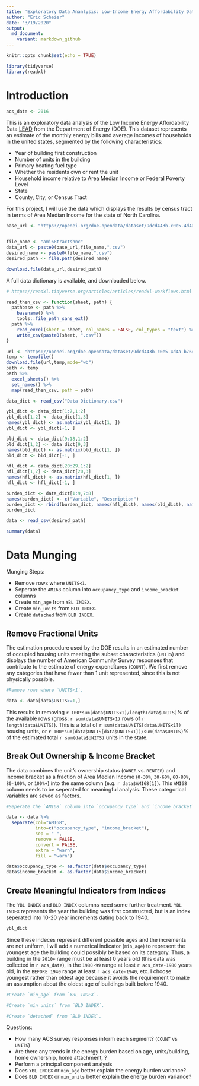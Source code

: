 ```yaml
---
title: 'Exploratory Data Ananlysis: Low-Income Energy Affordability Data'
author: "Eric Scheier"
date: "3/19/2020"
output:
  md_document:
    variant: markdown_github
---
```


```r
knitr::opts_chunk$set(echo = TRUE)

library(tidyverse)
library(readxl)
```
# Introduction

```r
acs_date <- 2016
```


This is an exploratory data analysis of the Low Income Energy Affordability Data [LEAD](https://catalog.data.gov/dataset/low-income-energy-affordability-data-lead-tool) from the Department of Energy (DOE). This dataset represents an estimate of the monthly energy bills and average incomes of households in the united states, segmented by the following characteristics:

- Year of building first construction
- Number of units in the building
- Primary heating fuel type
- Whether the residents own or rent the unit
- Household income relative to Area Median Income or Federal Poverty Level
- State
- County, City, or Census Tract

For this project, I will use the data which displays the results by census tract in terms of Area Median Income for the state of North Carolina.

```r
base_url <- "https://openei.org/doe-opendata/dataset/9dcd443b-c0e5-4d4a-b764-5a8ff0c2c92b/resource/831ac481-1a60-4f87-a887-15b310ffff53/download/"


file_name <- "ami68tractshnc"
data_url <- paste0(base_url,file_name,".csv")
desired_name <- paste0(file_name,".csv")
desired_path <- file.path(desired_name)

download.file(data_url,desired_path)
```

A full data dictionary is available, and downloaded below.

```r
# https://readxl.tidyverse.org/articles/articles/readxl-workflows.html

read_then_csv <- function(sheet, path) {
  pathbase <- path %>%
    basename() %>%
    tools::file_path_sans_ext()
  path %>%
    read_excel(sheet = sheet, col_names = FALSE, col_types = "text") %>% 
    write_csv(paste0(sheet, ".csv"))
}

url <- "https://openei.org/doe-opendata/dataset/9dcd443b-c0e5-4d4a-b764-5a8ff0c2c92b/resource/51a2cd49-fd61-4842-82e2-2f90ffec7e42/download/datadictionary.xlsx"
temp <- tempfile()
download.file(url,temp,mode="wb")
path <- temp
path %>%
  excel_sheets() %>%
  set_names() %>% 
  map(read_then_csv, path = path)

data_dict <- read_csv("Data Dictionary.csv")

ybl_dict <- data_dict[1:7,1:2]
ybl_dict[1,2] <- data_dict[1,3]
names(ybl_dict) <- as.matrix(ybl_dict[1, ])
ybl_dict <- ybl_dict[-1, ]

bld_dict <- data_dict[9:18,1:2]
bld_dict[1,2] <- data_dict[9,3]
names(bld_dict) <- as.matrix(bld_dict[1, ])
bld_dict <- bld_dict[-1, ]

hfl_dict <- data_dict[20:29,1:2]
hfl_dict[1,2] <- data_dict[20,3]
names(hfl_dict) <- as.matrix(hfl_dict[1, ])
hfl_dict <- hfl_dict[-1, ]

burden_dict <- data_dict[1:9,7:8]
names(burden_dict) <- c("Variable", "Description")
burden_dict <- rbind(burden_dict, names(hfl_dict), names(bld_dict), names(ybl_dict))
burden_dict
```


```r
data <- read_csv(desired_path)

summary(data)
```

# Data Munging

Munging Steps:

- Remove rows where `UNITS<1`.
- Seperate the `AMI68` column into `occupancy_type` and `income_bracket` columns
- Create `min_age` from `YBL INDEX`.
- Create `min_units` from `BLD INDEX`.
- Create `detached` from `BLD INDEX`.

## Remove Fractional Units

The estimation procedure used by the DOE results in an estimated number of occupied housing units meeting the subset characteristics (`UNITS`) and displays the number of American Community Survey responses that contribute to the estimate of energy expenditures (`COUNT`). We first remove any categories that have fewer than 1 unit represented, since this is not physically possible.

```r
#Remove rows where `UNITS<1`.

data <- data[data$UNITS>=1,]
```

This results in removing `r 100*sum(data$UNITS<1)/length(data$UNITS)`% of the available rows (gross: `r sum(data$UNITS<1)` rows of `r length(data$UNITS)`). This is a total of `r sum(data$UNITS[data$UNITS<1])` housing units, or `r 100*sum(data$UNITS[data$UNITS<1])/sum(data$UNITS)`% of the estimated total `r sum(data$UNITS)` units in the state.

## Break Out Ownership & Income Bracket

The data combines the unit's ownership status (`OWNER` vs. `RENTER`) and income bracket as a fraction of Area Median Income (`0-30%`, `30-60%`, `60-80%`, `80-100%`, or `100%+`) into the same column (e.g. `r data$AMI68[1]`). This `AMI68` column needs to be seperated for meaningful analysis. These categorical variables are saved as factors.

```r
#Seperate the `AMI68` column into `occupancy_type` and `income_bracket` columns

data <- data %>% 
  separate(col="AMI68",
           into=c("occupancy_type", "income_bracket"), 
           sep = " ", 
           remove = FALSE, 
           convert = FALSE,
           extra = "warn", 
           fill = "warn")

data$occupancy_type <- as.factor(data$occupancy_type)
data$income_bracket <- as.factor(data$income_bracket)
```

## Create Meaningful Indicators from Indices

The `YBL INDEX` and `BLD INDEX` columns need some further treatment. `YBL INDEX` represents the year the building was first constructed, but is an index seperated into 10-20 year increments dating back to 1940. 

```r
ybl_dict
```


Since these indeces represent different possible ages and the increments are not uniform, I will add a numerical indicator (`min_age`) to represent the youngest age the building could possibly be based on its category. Thus, a building in the `2010+` range must be at least 0 years old (this data was collected in `r acs_date`), in the `1980-99` range at least `r acs_date-1980` years old, in the `BEFORE 1940` range at least `r acs_date-1940`, etc. I choose youngest rather than oldest age because it avoids the requirement to make an assumption about the oldest age of buildings built before 1940. 

```r
#Create `min_age` from `YBL INDEX`.


```


```r
#Create `min_units` from `BLD INDEX`.
```


```r
#Create `detached` from `BLD INDEX`.


```



Questions:

- How many ACS survey responses inform each segment? (`COUNT` vs `UNITS`)
- Are there any trends in the energy burden based on age, units/building, home ownership, home attachment, ?
- Perform a principal component analysis
- Does `YBL INDEX` or `min_age` better explain the energy burden variance?
- Does `BLD INDEX` or `min_units` better explain the energy burden variance?